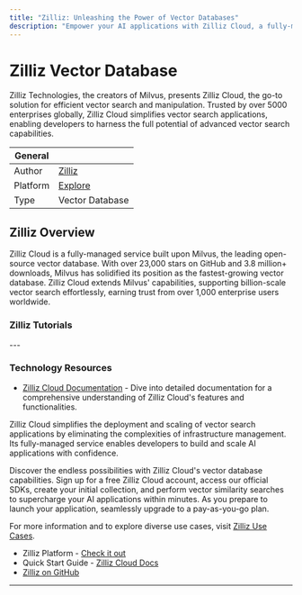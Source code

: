 ```yaml
---
title: "Zilliz: Unleashing the Power of Vector Databases"
description: "Empower your AI applications with Zilliz Cloud, a fully-managed Milvus service designed for efficient vector search and manipulation."
---
```


# Zilliz Vector Database 
Zilliz Technologies, the creators of Milvus, presents Zilliz Cloud, the go-to solution for efficient vector search and manipulation. Trusted by over 5000 enterprises globally, Zilliz Cloud simplifies vector search applications, enabling developers to harness the full potential of advanced vector search capabilities.

| General  |  |
| --- | --- |
| Author | [Zilliz](https://zilliz.com)  |
| Platform | [Explore](https://zilliz.com) |
| Type | Vector Database |

## Zilliz Overview

Zilliz Cloud is a fully-managed service built upon Milvus, the leading open-source vector database. With over 23,000 stars on GitHub and 3.8 million+ downloads, Milvus has solidified its position as the fastest-growing vector database. Zilliz Cloud extends Milvus' capabilities, supporting billion-scale vector search effortlessly, earning trust from over 1,000 enterprise users worldwide.


### Zilliz Tutorials
<TechTutorials/>
---

### Technology Resources

- [Zilliz Cloud Documentation](https://docs.zilliz.com) - Dive into detailed documentation for a comprehensive understanding of Zilliz Cloud's features and functionalities.

Zilliz Cloud simplifies the deployment and scaling of vector search applications by eliminating the complexities of infrastructure management. Its fully-managed service enables developers to build and scale AI applications with confidence.

Discover the endless possibilities with Zilliz Cloud's vector database capabilities. Sign up for a free Zilliz Cloud account, access our official SDKs, create your initial collection, and perform vector similarity searches to supercharge your AI applications within minutes. As you prepare to launch your application, seamlessly upgrade to a pay-as-you-go plan.

For more information and to explore diverse use cases, visit [Zilliz Use Cases](https://zilliz.com/use-cases).

- Zilliz Platform - [Check it out](https://zilliz.com)
- Quick Start Guide - [Zilliz Cloud Docs](https://docs.zilliz.com)
- [Zilliz on GitHub](https://github.com/zilliztech/)
---

